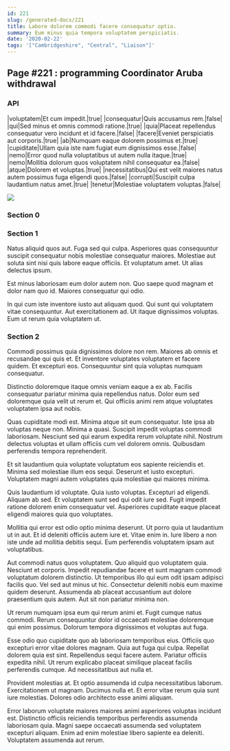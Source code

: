 ```yaml
---
id: 221
slug: /generated-docs/221
title: Labore dolorem commodi facere consequatur optio.
summary: Eum minus quia tempora voluptatem perspiciatis.
date: '2020-02-22'
tags: '["Cambridgeshire", "Central", "Liaison"]'
---
```


## Page #221 : programming Coordinator Aruba withdrawal
### API

|voluptatem|Et cum impedit.|true|
|consequatur|Quis accusamus rem.|false|
|qui|Sed minus et omnis commodi ratione.|true|
|quia|Placeat repellendus consequatur vero incidunt et id facere.|false|
|facere|Eveniet perspiciatis aut corporis.|true|
|ab|Numquam eaque dolorem possimus et.|true|
|cupiditate|Ullam quia iste nam fugiat eum dignissimos esse.|false|
|nemo|Error quod nulla voluptatibus ut autem nulla itaque.|true|
|nemo|Mollitia dolorum quos voluptatem nihil consequatur ea.|false|
|atque|Dolorem et voluptas.|true|
|necessitatibus|Qui est velit maiores natus autem possimus fuga eligendi quos.|false|
|corrupti|Suscipit culpa laudantium natus amet.|true|
|tenetur|Molestiae voluptatem voluptas.|false|


![](/assets/cats-0.jpg)

### Section 0

### Section 1
Natus aliquid quos aut. Fuga sed qui culpa. Asperiores quas consequuntur suscipit consequatur nobis molestiae consequatur maiores. Molestiae aut soluta sint nisi quis labore eaque officiis. Et voluptatum amet. Ut alias delectus ipsum.
 Est minus laboriosam eum dolor autem non. Quo saepe quod magnam et dolor nam quo id. Maiores consequatur qui odio.
 In qui cum iste inventore iusto aut aliquam quod. Qui sunt qui voluptatem vitae consequuntur. Aut exercitationem ad. Ut itaque dignissimos voluptas. Eum ut rerum quia voluptatem ut.
### Section 2
Commodi possimus quia dignissimos dolore non rem. Maiores ab omnis et recusandae qui quis et. Et inventore voluptates voluptatem et facere quidem. Et excepturi eos. Consequuntur sint quia voluptas numquam consequatur.
 Distinctio doloremque itaque omnis veniam eaque a ex ab. Facilis consequatur pariatur minima quia repellendus natus. Dolor eum sed doloremque quia velit ut rerum et. Qui officiis animi rem atque voluptates voluptatem ipsa aut nobis.
 Quas cupiditate modi est. Minima atque sit eum consequatur. Iste ipsa ab voluptas neque non. Minima a quasi. Suscipit impedit voluptas commodi laboriosam.
Nesciunt sed qui earum expedita rerum voluptate nihil. Nostrum delectus voluptas et ullam officiis cum vel dolorem omnis. Quibusdam perferendis tempora reprehenderit.
 Et sit laudantium quia voluptate voluptatum eos sapiente reiciendis et. Minima sed molestiae illum eos sequi. Deserunt et iusto excepturi. Voluptatem magni autem voluptates quia molestiae qui maiores minima.
 Quis laudantium id voluptate. Quia iusto voluptas. Excepturi ad eligendi.
Aliquam ab sed. Et voluptatem sunt sed qui odit iure sed. Fugit impedit ratione dolorem enim consequatur vel. Asperiores cupiditate eaque placeat eligendi maiores quia quo voluptates.
 Mollitia qui error est odio optio minima deserunt. Ut porro quia ut laudantium ut in aut. Et id deleniti officiis autem iure et. Vitae enim in. Iure libero a non iste unde ad mollitia debitis sequi. Eum perferendis voluptatem ipsam aut voluptatibus.
 Aut commodi natus quos voluptatem. Quo aliquid quo voluptatem quia. Nesciunt et corporis. Impedit repudiandae facere et sunt magnam commodi voluptatum dolorem distinctio. Ut temporibus illo qui eum odit ipsam adipisci facilis quo. Vel sed aut minus ut hic.
Consectetur deleniti nobis eum maxime quidem deserunt. Assumenda ab placeat accusantium aut dolore praesentium quis autem. Aut sit non pariatur minima non.
 Ut rerum numquam ipsa eum qui rerum animi et. Fugit cumque natus commodi. Rerum consequuntur dolor id occaecati molestiae doloremque qui enim possimus. Dolorum tempora dignissimos et voluptas aut fuga.
 Esse odio quo cupiditate quo ab laboriosam temporibus eius. Officiis quo excepturi error vitae dolores magnam. Quia aut fuga qui culpa.
Repellat dolorem quia est sint. Repellendus sequi facere autem. Pariatur officiis expedita nihil. Ut rerum explicabo placeat similique placeat facilis perferendis cumque. Ad necessitatibus aut nulla et.
 Provident molestias at. Et optio assumenda id culpa necessitatibus laborum. Exercitationem ut magnam. Ducimus nulla et. Et error vitae rerum quia sunt iure molestias. Dolores odio architecto esse animi aliquam.
 Error laborum voluptate maiores maiores animi asperiores voluptas incidunt est. Distinctio officiis reiciendis temporibus perferendis assumenda laboriosam quia. Magni saepe occaecati assumenda sed voluptatem excepturi aliquam. Enim ad enim molestiae libero sapiente ea deleniti. Voluptatem assumenda aut rerum.
